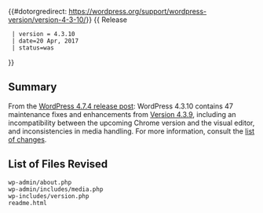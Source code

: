{{#dotorgredirect: https://wordpress.org/support/wordpress-version/version-4-3-10/}}
{{ Release
  | version = 4.3.10
  | date=20 Apr, 2017
  | status=was
}}

== Summary ==
 
From the [https://wordpress.org/news/2017/04/wordpress-4-7-4/ WordPress 4.7.4 release post]: WordPress 4.3.10 contains 47 maintenance fixes and enhancements from [[Version 4.3.9]], including an incompatibility between the upcoming Chrome version and the visual editor, and inconsistencies in media handling. For more information, consult the [https://core.trac.wordpress.org/query?status=closed&milestone=4.7.4&group=component&col=id&col=summary&col=component&col=status&col=owner&col=type&col=priority&col=keywords&order=priority list of changes].

== List of Files Revised ==
 
<pre>
wp-admin/about.php
wp-admin/includes/media.php
wp-includes/version.php
readme.html
</pre>